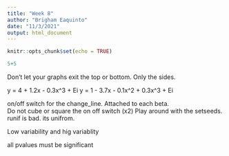 ```yaml
---
title: "Week 8"
author: "Brigham Eaquinto"
date: "11/3/2021"
output: html_document
---
```


```r
knitr::opts_chunk$set(echo = TRUE)

```



```r
5+5 
```
Don't let your graphs exit the top or bottom. Only the sides. 

y = 4 + 1.2x - 0.3x^3 + Ei
y = 1 - 3.7x - 0.1x^2 + 0.3x^3 + Ei


on/off switch for the change_line. Attached to each beta.  
Do not cube or square the on off switch (x2)
Play around with the setseeds. 
runif is bad. its unifrom. 


Low variability and hig variablity 

all pvalues must be significant
